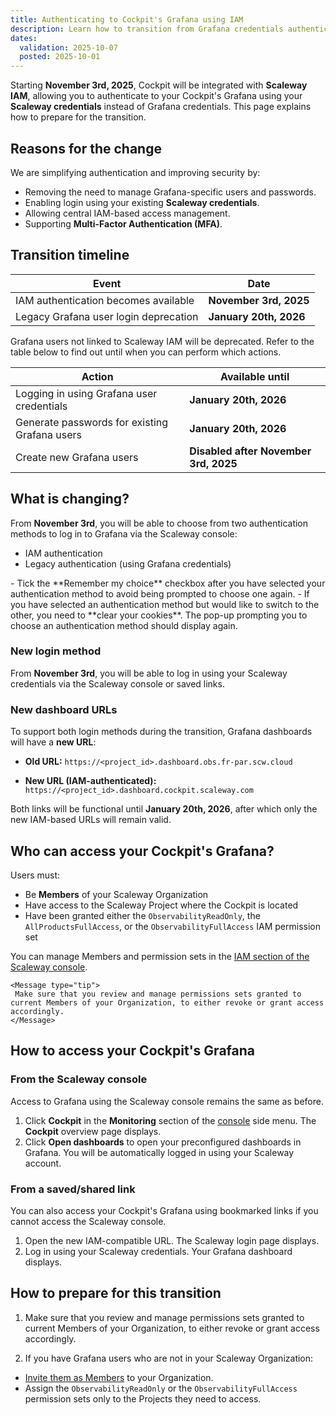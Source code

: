 ```yaml
---
title: Authenticating to Cockpit's Grafana using IAM
description: Learn how to transition from Grafana credentials authentication to Scaleway IAM to access your Cockpit's Grafana
dates:
  validation: 2025-10-07
  posted: 2025-10-01
---
```


Starting **November 3rd, 2025**, Cockpit will be integrated with **Scaleway IAM**, allowing you to authenticate to your Cockpit's Grafana using your **Scaleway credentials** instead of Grafana credentials. This page explains how to prepare for the transition.


## Reasons for the change

We are simplifying authentication and improving security by:

- Removing the need to manage Grafana-specific users and passwords.
- Enabling login using your existing **Scaleway credentials**.
- Allowing central IAM-based access management.
- Supporting **Multi-Factor Authentication (MFA)**.

## Transition timeline

| Event | Date |
|------|------|
| IAM authentication becomes available | **November 3rd, 2025** |
| Legacy Grafana user login deprecation | **January 20th, 2026** |

Grafana users not linked to Scaleway IAM will be deprecated. Refer to the table below to find out until when you can perform which actions.

| Action | Available until |
|--------|-----------------|
| Logging in using Grafana user credentials | **January 20th, 2026** |
| Generate passwords for existing Grafana users | **January 20th, 2026** |
| Create new Grafana users | **Disabled after November 3rd, 2025** |

## What is changing?

From **November 3rd**, you will be able to choose from two authentication methods to log in to Grafana via the Scaleway console:

- IAM authentication
- Legacy authentication (using Grafana credentials)

 <Message type="tip">
  - Tick the **Remember my choice** checkbox after you have selected your authentication method to avoid being prompted to choose one again.
  - If you have selected an authentication method but would like to switch to the other, you need to **clear your cookies**. The pop-up prompting you to choose an authentication method should display again.
 </Message>

### New login method

From **November 3rd**, you will be able to log in using your Scaleway credentials via the Scaleway console or saved links.

### New dashboard URLs

To support both login methods during the transition, Grafana dashboards will have a **new URL**:

- **Old URL:**
  `https://<project_id>.dashboard.obs.fr-par.scw.cloud`

- **New URL (IAM-authenticated):**
  `https://<project_id>.dashboard.cockpit.scaleway.com`


Both links will be functional until **January 20th, 2026**, after which only the new IAM-based URLs will remain valid.

## Who can access your Cockpit's Grafana?

Users must:

- Be **Members** of your Scaleway Organization
- Have access to the Scaleway Project where the Cockpit is located
- Have been granted either the `ObservabilityReadOnly`, the `AllProductsFullAccess`, or the `ObservabilityFullAccess` IAM permission set

You can manage Members and permission sets in the [IAM section of the Scaleway console](https://console.scaleway.com/iam/members).

    <Message type="tip">
     Make sure that you review and manage permissions sets granted to current Members of your Organization, to either revoke or grant access accordingly.
    </Message>


## How to access your Cockpit's Grafana

### From the Scaleway console

Access to Grafana using the Scaleway console remains the same as before.

1. Click **Cockpit** in the **Monitoring** section of the [console](https://console.scaleway.com/) side menu. The **Cockpit** overview page displays.
2. Click **Open dashboards** to open your preconfigured dashboards in Grafana. You will be automatically logged in using your Scaleway account.

### From a saved/shared link

You can also access your Cockpit's Grafana using bookmarked links if you cannot access the Scaleway console.

1. Open the new IAM-compatible URL. The Scaleway login page displays.
2. Log in using your Scaleway credentials. Your Grafana dashboard displays.

## How to prepare for this transition

1. Make sure that you review and manage permissions sets granted to current Members of your Organization, to either revoke or grant access accordingly.

2. If you have Grafana users who are not in your Scaleway Organization:

  - [Invite them as Members](/iam/how-to/manage-members/#how-to-create-a-member) to your Organization.
  - Assign the `ObservabilityReadOnly` or the `ObservabilityFullAccess` permission sets only to the Projects they need to access.

